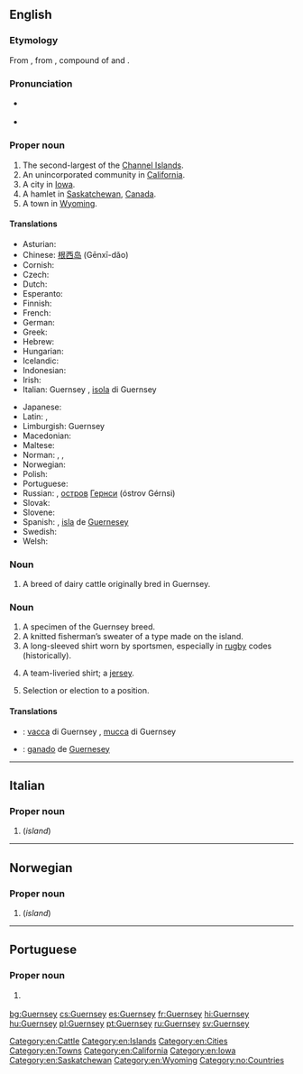 {{also|guernsey}}
==English==
{{wikipedia}}

===Etymology===
From {{etyl|xno|en}}, from {{etyl|non|en}}, compound of {{term|Granis||Grani's|lang=non}} and {{term|ey||island|lang=non}}.

===Pronunciation===
* {{a|UK}} {{IPA|/ˈɡɜːnzi/|lang=en}}
* {{a|US}} {{IPA|/ˈɡɜːrnzi/|lang=en}}

===Proper noun===
{{en-proper noun}}

# The second-largest of the [[Channel Islands]].
# An unincorporated community in [[California]].
# A city in [[Iowa]].
# A hamlet in [[Saskatchewan]], [[Canada]].
# A town in [[Wyoming]].

====Translations====
{{trans-top|island}}
* Asturian: {{t|ast|Guernsey}}
* Chinese: [[根西岛]] (Gēnxī-dǎo)
* Cornish: {{t|kw|Gwernenys|f}}
* Czech: {{t+|cs|Guernsey}}
* Dutch: {{t|nl|Guernsey}}
* Esperanto: {{t|eo|Guernsey}}
* Finnish: {{t|fi|Guernsey}}
* French: {{t+|fr|Guernesey}}
* German: {{t|de|Guernsey}}
* Greek: {{t|el|Γκέρνσεϋ|tr=Gérnsey}}
* Hebrew: {{t|he|גרנסי|tr=Gernsi}}
* Hungarian: {{t+|hu|Guernsey}}
* Icelandic: {{t|is|Guernsey}}
* Indonesian: {{t|id|Guernsey}}
* Irish: {{t|ga|Geansaí|f}}
* Italian: Guernsey {{g|f}}, [[isola]] di Guernsey {{g|f}}
{{trans-mid}}
* Japanese: {{t|ja|ガーンジー島|tr=Gānji-shimá}}
* Latin: {{qualifier|Classical Latin}} {{t|la|Lisia}}, {{qualifier|Middle Latin}} {{t|la|Lesia}}
* Limburgish: Guernsey
* Macedonian: {{t|mk|Гернзи|n|tr=Gérnzi}}
* Maltese: {{t|mt|Gernesi}}
* Norman: {{t|nrf|Dgèrnésy|m}} {{qualifier|Jersey}}, {{t|nrf|Guernési|m}} {{qualifier|Guernsey}}, {{t|nrf|Gùernesey|m}} {{qualifier|continental Normandy}}
* Norwegian: {{t|no|Guernsey}}
* Polish: {{t+|pl|Guernsey}}
* Portuguese: {{t+|pt|Guernsey}}
* Russian: {{t|ru|Гернси|tr=Gérnsi}}, [[остров]] [[Гернси]] (óstrov Gérnsi) {{g|m}}
* Slovak: {{t|sk|Guernsey}}
* Slovene: {{t|sl|Guernsey}}
* Spanish: {{t|es|Guernesey|f}}, [[isla]] de [[Guernesey]] {{g|f}}
* Swedish: {{t+|sv|Guernsey}}
* Welsh: {{t|cy|Guernsey|f}}
{{trans-bottom}}

===Noun===
{{en-noun|Guernsey}}

# A breed of dairy cattle originally bred in Guernsey.

===Noun===
{{en-noun}}

# A specimen of the Guernsey breed.
# A knitted fisherman’s sweater of a type made on the island.
# A long-sleeved shirt worn by sportsmen, especially in [[rugby]] codes (historically).
# {{context|Australia|lang=en}} A team-liveried shirt; a [[jersey]].
# {{context|Australia|lang=en}} Selection or election to a position.

====Translations====
{{trans-top|cattle breed}}
* {{ttbc|it}}: [[vacca]] di Guernsey {{g|f}}, [[mucca]] di Guernsey {{g|f}}
{{trans-mid}}
* {{ttbc|es}}: [[ganado]] de [[Guernesey]] {{g|m}}
{{trans-bottom}}

{{trans-top|cattle breed specimen}}
{{trans-mid}}
{{trans-bottom}}

{{trans-top|sweater}}
{{trans-mid}}
{{trans-bottom}}

{{trans-top|long-sleeved shirt worn by sportsmen}}
{{trans-mid}}
{{trans-bottom}}

{{trans-top|team-liveried shirt}}
{{trans-mid}}
{{trans-bottom}}

{{trans-top|selection or election to a position}}
{{trans-mid}}
{{trans-bottom}}

[[Category:en:Cattle]]
[[Category:en:Islands]]
[[Category:en:Cities]]
[[Category:en:Towns]]
[[Category:en:California]]
[[Category:en:Iowa]]
[[Category:en:Saskatchewan]]
[[Category:en:Wyoming]]

----

==Italian==

===Proper noun===
{{it-proper noun}}

# {{l|en|Guernsey}} (''island'')

----

==Norwegian==

===Proper noun===
{{no-proper noun}}

# {{l|en|Guernsey}} (''island'')

[[Category:no:Countries]]

----

==Portuguese==

===Proper noun===
{{pt-proper noun|f}}

# {{l|en|Guernsey}} {{gloss|one of the Channel Islands}}

[[bg:Guernsey]]
[[cs:Guernsey]]
[[es:Guernsey]]
[[fr:Guernsey]]
[[hi:Guernsey]]
[[hu:Guernsey]]
[[pl:Guernsey]]
[[pt:Guernsey]]
[[ru:Guernsey]]
[[sv:Guernsey]]